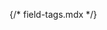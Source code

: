 {/* field-tags.mdx */}


<Meta of={comStories} name="Docs"/>

<Title />
<Subtitle />
<Description />


<Primary />

## Properties
<Controls />

<Stories of={comStories} />

## Attributes:
* `attributes`: HTML attributes for the Spinner element.

## Slots:
* `content`: The content text or text with a link for the taxonomy term.


## Source code
[//]: # (Twig Template source code)
<Source code={templateSource} />
